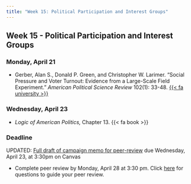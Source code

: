 ```yaml
---
title: "Week 15: Political Participation and Interest Groups"
---
```


::: {.content-visible when-format="pdf"}

## Week 15 - Political Participation and Interest Groups

:::


[//]: <> (Need to write intro)

### Monday, April 21

- Gerber, Alan S., Donald P. Green, and Christopher W. Larimer.  "Social Pressure and Voter Turnout: Evidence from a Large-Scale Field Experiment." *American Political Science Review* 102(1): 33-48. [{{< fa university >}}](https://go.openathens.net/redirector/agnesscott.edu?url=https%3A%2F%2Fdoi.org%2F10.1017%2FS000305540808009X)





### Wednesday, April 23

- *Logic of American Politics,* Chapter 13. {{< fa book >}}


:::{.callout-important}

### Deadline

UPDATED: [Full draft of campaign memo for peer-review](../assignment/campaign-memo.qmd) due Wednesday, April 23, at 3:30pm on Canvas

- Complete peer review by Monday, April 28 at 3:30 pm. Click [here](../resource/peer_review.qmd) for questions to guide your peer review.

:::